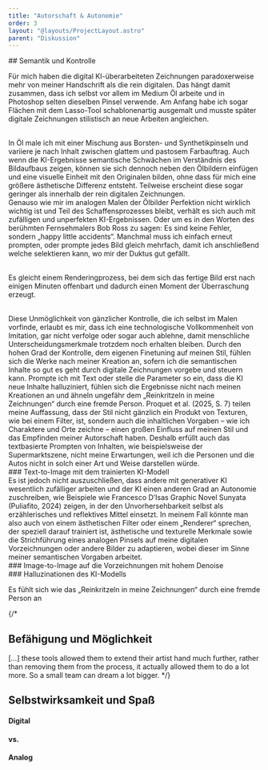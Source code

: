 ```yaml
---
title: "Autorschaft & Autonomie"
order: 3
layout: "@layouts/ProjectLayout.astro"
parent: "Diskussion"
---
```



<div class="slide">
## Semantik und Kontrolle

Für mich haben die digital KI-überarbeiteten Zeichnungen paradoxerweise mehr von meiner Handschrift als die rein digitalen. Das hängt damit zusammen, dass ich selbst vor allem im Medium Öl arbeite und in Photoshop selten dieselben Pinsel verwende. Am Anfang habe ich sogar Flächen mit dem Lasso-Tool schablonenartig ausgemalt und musste später digitale Zeichnungen stilistisch an neue Arbeiten angleichen. 
<br />

<Compare before={skizze1} after={skizze2} value={0} />
<br />
<div class="grid-layout">
<div>
In Öl male ich mit einer Mischung aus Borsten- und Synthetikpinseln und variiere je nach Inhalt zwischen glattem und pastosem Farbauftrag. Auch wenn die KI-Ergebnisse semantische Schwächen im Verständnis des Bildaufbaus zeigen, können sie sich dennoch neben den Ölbildern einfügen und eine visuelle Einheit mit den Originalen bilden, ohne dass für mich eine größere ästhetische Differenz entsteht. Teilweise erscheint diese sogar geringer als innerhalb der rein digitalen Zeichnungen.
</div>
<div>
Genauso wie mir im analogen Malen der Ölbilder Perfektion nicht wirklich wichtig ist und Teil des Schaffensprozesses bleibt, verhält es sich auch mit zufälligen und unperfekten KI-Ergebnissen. Oder um es in den Worten des berühmten Fernsehmalers Bob Ross zu sagen: Es sind keine Fehler, sondern „happy little accidents“.
Manchmal muss ich einfach erneut prompten, oder prompte jedes Bild gleich mehrfach, damit ich anschließend welche selektieren kann, wo mir der Duktus gut gefällt. 
</div>
</div>
</div>
<br />
<div class="slide">
<p class="text-2xl keep-visible">Es gleicht einem Renderingprozess, bei dem sich das fertige Bild erst nach einigen Minuten offenbart und dadurch einen Moment der Überraschung erzeugt. </p>
<br />
Diese Unmöglichkeit von gänzlicher Kontrolle, die ich selbst im Malen vorfinde, erlaubt es mir, dass ich eine technologische Vollkommenheit von Imitation, gar nicht verfolge oder sogar auch ablehne, damit menschliche Unterscheidungsmerkmale trotzdem noch erhalten bleiben.
Durch den hohen Grad der Kontrolle, dem eigenen Finetuning auf meinen Stil, fühlen sich die Werke nach meiner Kreation an, sofern ich die semantischen Inhalte so gut es geht durch digitale Zeichnungen vorgebe und steuern kann. Prompte ich mit Text oder stelle die Parameter so ein, dass die KI neue Inhalte halluziniert, fühlen sich die Ergebnisse nicht nach meinen Kreationen an und ähneln ungefähr dem „Reinkritzeln in meine Zeichnungen“ durch eine fremde Person.
Proquet et al. (2025, S. 7) teilen meine Auffassung, dass der Stil nicht gänzlich ein Produkt von Texturen, wie bei einem Filter, ist, sondern auch die inhaltlichen Vorgaben – wie ich Charaktere und Orte zeichne – einen großen Einfluss auf meinen Stil und das Empfinden meiner Autorschaft haben. Deshalb erfüllt auch das textbasierte Prompten von Inhalten, wie beispielsweise der Supermarktszene, nicht meine Erwartungen, weil ich die Personen und die Autos nicht in solch einer Art und Weise darstellen würde.
</div>

<div class="slide">
### Text-to-Image mit dem trainierten KI-Modell


<Gallery path="t2i" />



<br />
Es ist jedoch nicht auszuschließen, dass andere mit generativer KI wesentlich zufälliger arbeiten und der KI einen anderen Grad an Autonomie zuschreiben, wie Beispiele wie Francesco D’Isas Graphic Novel Sunyata (Puliafito, 2024) zeigen, in der den Unvorhersehbarkeit selbst als erzählerisches und reflektives Mittel einsetzt.
In meinem Fall könnte man also auch von einem ästhetischen Filter oder einem „Renderer“ sprechen, der speziell darauf trainiert ist, ästhetische und texturelle Merkmale sowie die Strichführung eines analogen Pinsels auf meine digitalen Vorzeichnungen oder andere Bilder zu adaptieren, wobei dieser im Sinne meiner semantischen Vorgaben arbeitet.
</div>

<div class="slide">
### Image-to-Image auf die Vorzeichnungen mit hohem Denoise
<Gallery path="supermarkt" />
</div>

<div class="slide">
### Halluzinationen des KI-Modells

<ImageSequence folder="hallucination" mode="fade" />

<p class="text-3xl keep-visible">Es fühlt sich wie das „Reinkritzeln in meine Zeichnungen“ durch eine fremde Person an</p>

</div>

{/* 
## Befähigung und Möglichkeit

[…] these tools allowed them to extend their artist hand much further, rather than removing them from the process, it actually allowed them to do a lot more. So a small team can dream a lot bigger.  */}

## Selbstwirksamkeit und Spaß




<div class="flex w-full justify-between text-xl">
  <h4>Digital</h4>
  <h4>vs.</h4>
  <h4>Analog</h4>
</div>
<Compare before={studio1} after={studio2} />

